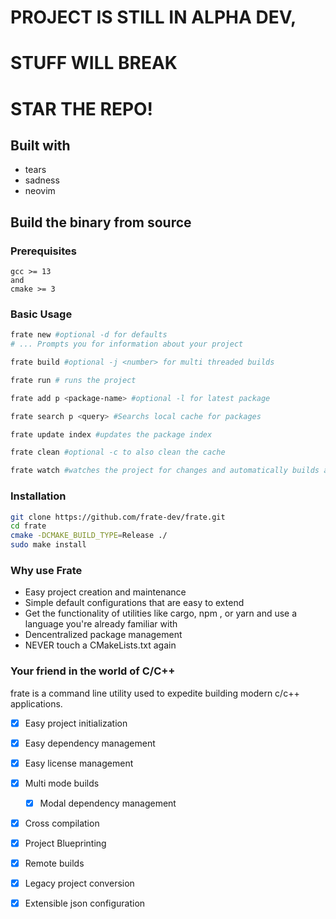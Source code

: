 

# PROJECT IS STILL IN ALPHA DEV,
# STUFF WILL BREAK


# STAR THE REPO!



## Built with
- tears
- sadness
- neovim

## Build the binary from source
### Prerequisites

```
gcc >= 13
and
cmake >= 3
```

### Basic Usage
```bash
frate new #optional -d for defaults
# ... Prompts you for information about your project

frate build #optional -j <number> for multi threaded builds

frate run # runs the project

frate add p <package-name> #optional -l for latest package

frate search p <query> #Searchs local cache for packages

frate update index #updates the package index

frate clean #optional -c to also clean the cache

frate watch #watches the project for changes and automatically builds and runs

```


### Installation
```bash copy
git clone https://github.com/frate-dev/frate.git
cd frate
cmake -DCMAKE_BUILD_TYPE=Release ./
sudo make install
```

### Why use Frate
- Easy project creation and maintenance
- Simple default configurations that are easy to extend
- Get the functionality of utilities like cargo, npm , or yarn and use a language you're already familiar with
- Dencentralized package management
- NEVER touch a CMakeLists.txt again


### Your friend in the world of C/C++
frate is a command line utility used to expedite building modern c/c++ applications.

- [x] Easy project initialization
- [x] Easy dependency management
- [x] Easy license management
- [x] Multi mode builds
  - [x] Modal dependency management

- [x] Cross compilation
- [x] Project Blueprinting
- [x] Remote builds
- [x] Legacy project conversion
- [x] Extensible json configuration

